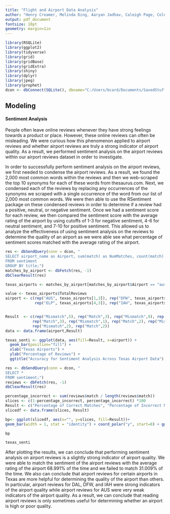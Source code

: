 ```yaml
---
title: "Flight and Airport Data Analysis"
author: "Henry Creamer, Melinda Ding, Aaryan Jadhav, Caleigh Page, Cole Morgan (Group 10)"
output: pdf_document
fontsize: 10pt
geometry: margin=1in
---
```

```r
library(RSQLite)
library(ggplot2)
library(tidyverse)
library(grid)
library(gridBase)
library(gridExtra)
library(shiny)
library(dplyr)
library(jpeg)
library(prophet)
dcon <- dbConnect(SQLite(), dbname="C:/Users/bcard/Documents/SavedStuff/Stat405/group10.db")
```


## Modeling

#### Sentiment Analysis
People often leave online reviews whenever they have strong feelings towards a product or place. However, these online reviews can often be misleading. We were curious how this phenomenon applied to airport reviews and whether airport reviews are truly a strong indicator of airport quality. As a result, we performed sentiment analysis on the airport reviews within our airport reviews dataset in order to investigate.

In order to successfully perform sentiment analysis on the airport reviews, we first needed to condense the airport reviews. As a result, we found the 2,000 most common words within the reviews and then we web-scraped the top 10 synonyms for each of these words from thesaurus.com. Next, we condensed each of the reviews by replacing any occurrences of the synonyms we scraped with a single occurrence of the word from our list of 2,000 most common words. We were then able to use the RSentiment package on these condensed reviews in order to determine if a review had a positive, neutral, or negative sentiment. Once we had a sentiment score for each review, we then compared the sentiment score with the average rating of the airport by using cutoffs of 1-3 for negative sentiment, 4-6 for neutral sentiment, and 7-10 for positive sentiment. This allowed us to analyze the effectiveness of using sentiment analysis on the reviews to determine the quality of an airport as we were able see what percentage of sentiment scores matched with the average rating of the airport.

```r
res <- dbSendQuery(conn = dcon, "
SELECT airport_name as Airport, sum(match) as NumMatches, count(match) as TotalReviews
FROM sentiment
GROUP BY title;")
matches_by_airport <- dbFetch(res, -1)
dbClearResult(res)

texas_airports <- matches_by_airport[matches_by_airport$Airport == "austin-airport" | matches_by_airport$Airport == "dallas-fort-worth-airport" | matches_by_airport$Airport == "dallas-love-field-airport" | matches_by_airport$Airport == "houston-george-bush-intercontinental-airport" | matches_by_airport$Airport == "houston-hobby-airport" | matches_by_airport$Airport == "el-paso-airport" ,]

value <- texas_airports$TotalReviews
airport <- c(rep("AUS", texas_airports[1,3]), rep("DFW", texas_airports[2,3]), rep("DAL", texas_airports[3,3]),
             rep("ELP", texas_airports[4,3]), rep("IAH", texas_airports[5,3]), rep("HOU", texas_airports[6,3]))


Result  <- c(rep("Mismatch",5), rep("Match",3), rep("Mismatch",9), rep("Match",40),
            rep("Match",3), rep("Mismatch",1), rep("Match",2), rep("Mismatch",28), rep("Match",69),
            rep("Mismatch",2), rep("Match",2))
data <- data.frame(airport,Result)

texas_senti <- ggplot(data, aes(fill=Result, x=airport)) + 
  geom_bar(position="fill") + 
  xlab("Texas Airports") + 
  ylab("Percentage of Reviews") + 
  ggtitle("Accuracy for Sentiment Analysis Across Texas Airport Data") + scale_fill_manual(values = c("darkgreen", "red"))

res <- dbSendQuery(conn = dcon, "
SELECT *
FROM sentiment;")
reviews <- dbFetch(res, -1)
dbClearResult(res)

percentage_incorrect <- sum(reviews$match / length(reviews$match))
slices <- c(1-percentage_incorrect, percentage_incorrect) *100
Result <- c("Percentage of Correct Matches", "Percentage of Incorrect Matches")
slicedf <- data.frame(slices, Result)

bp<- ggplot(slicedf, aes(x="", y=slices, fill=Result))+
geom_bar(width = 1, stat = "identity") + coord_polar("y", start=0) + ggtitle("Matching Individual Reviews") + xlab("") + ylab("") + scale_fill_manual(values = c("green3", "red3"))
```

```r
bp
```

```r
texas_senti
```

After plotting the results, we can conclude that performing sentiment analysis on airport reviews is a slightly strong indicator of airport quality. We were able to match the sentiment of the airport reviews with the average rating of the airport 68.991% of the time and we failed to match 31.009% of the time. We also can conclude that airport reviews for certain airports in Texas are more helpful for determining the quality of the airport than others. In particular, airport reviews for DAL, DFW, and IAH were strong indicators of the airport quality while airport reviews for AUS were very weak indicators of the airport quality. As a result, we can conclude that reading airport reviews is only sometimes useful for determining whether an airport is high or poor quality. 
